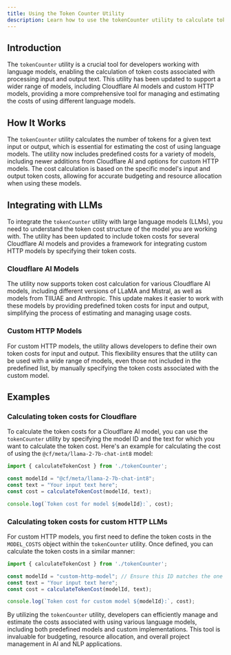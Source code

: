 ```yaml
---
title: Using the Token Counter Utility
description: Learn how to use the tokenCounter utility to calculate token costs for various language models, including Cloudflare AI models and custom HTTP models.
---
```


## Introduction

The `tokenCounter` utility is a crucial tool for developers working with language models, enabling the calculation of token costs associated with processing input and output text. This utility has been updated to support a wider range of models, including Cloudflare AI models and custom HTTP models, providing a more comprehensive tool for managing and estimating the costs of using different language models.

## How It Works

The `tokenCounter` utility calculates the number of tokens for a given text input or output, which is essential for estimating the cost of using language models. The utility now includes predefined costs for a variety of models, including newer additions from Cloudflare AI and options for custom HTTP models. The cost calculation is based on the specific model's input and output token costs, allowing for accurate budgeting and resource allocation when using these models.

## Integrating with LLMs

To integrate the `tokenCounter` utility with large language models (LLMs), you need to understand the token cost structure of the model you are working with. The utility has been updated to include token costs for several Cloudflare AI models and provides a framework for integrating custom HTTP models by specifying their token costs.

### Cloudflare AI Models

The utility now supports token cost calculation for various Cloudflare AI models, including different versions of LLaMA and Mistral, as well as models from TIIUAE and Anthropic. This update makes it easier to work with these models by providing predefined token costs for input and output, simplifying the process of estimating and managing usage costs.

### Custom HTTP Models

For custom HTTP models, the utility allows developers to define their own token costs for input and output. This flexibility ensures that the utility can be used with a wide range of models, even those not included in the predefined list, by manually specifying the token costs associated with the custom model.

## Examples

### Calculating token costs for Cloudflare

To calculate the token costs for a Cloudflare AI model, you can use the `tokenCounter` utility by specifying the model ID and the text for which you want to calculate the token cost. Here's an example for calculating the cost of using the `@cf/meta/llama-2-7b-chat-int8` model:

```typescript
import { calculateTokenCost } from './tokenCounter';

const modelId = "@cf/meta/llama-2-7b-chat-int8";
const text = "Your input text here";
const cost = calculateTokenCost(modelId, text);

console.log(`Token cost for model ${modelId}:`, cost);
```

### Calculating token costs for custom HTTP LLMs

For custom HTTP models, you first need to define the token costs in the `MODEL_COSTS` object within the `tokenCounter` utility. Once defined, you can calculate the token costs in a similar manner:

```typescript
import { calculateTokenCost } from './tokenCounter';

const modelId = "custom-http-model"; // Ensure this ID matches the one defined in MODEL_COSTS
const text = "Your input text here";
const cost = calculateTokenCost(modelId, text);

console.log(`Token cost for custom model ${modelId}:`, cost);
```

By utilizing the `tokenCounter` utility, developers can efficiently manage and estimate the costs associated with using various language models, including both predefined models and custom implementations. This tool is invaluable for budgeting, resource allocation, and overall project management in AI and NLP applications.